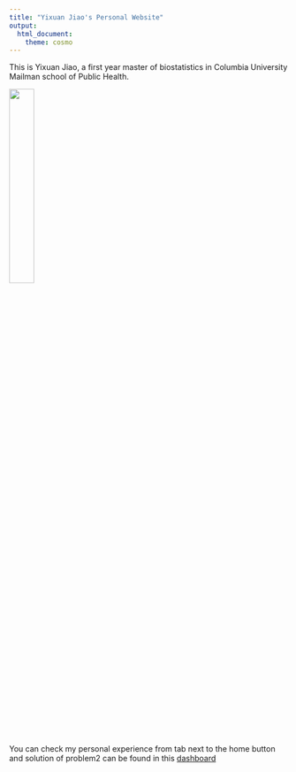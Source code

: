 ```yaml
---
title: "Yixuan Jiao's Personal Website"
output:
  html_document:
    theme: cosmo
---
```


This is Yixuan Jiao, a first year master of biostatistics in Columbia University Mailman school of Public Health.

<img src="images/portrait.jpeg" style="width:30%">

You can check my personal experience from tab next to the home button and solution of problem2 can be found in this [dashboard](problem2.html)